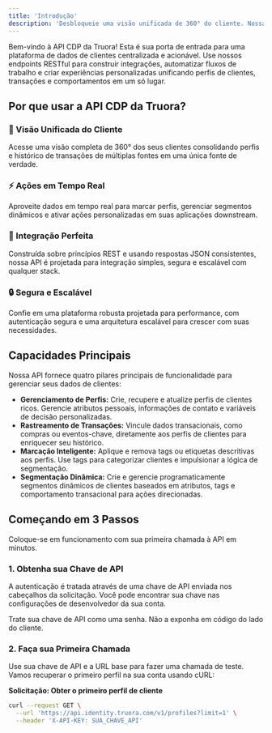 ```yaml
---
title: 'Introdução'
description: 'Desbloqueie uma visão unificada de 360° do cliente. Nossa API CDP fornece as ferramentas para gerenciar programaticamente perfis, segmentos e transações para aplicações poderosas baseadas em dados.'
---
```


Bem-vindo à API CDP da Truora! Esta é sua porta de entrada para uma plataforma de dados de clientes centralizada e acionável. Use nossos endpoints RESTful para construir integrações, automatizar fluxos de trabalho e criar experiências personalizadas unificando perfis de clientes, transações e comportamentos em um só lugar.

## Por que usar a API CDP da Truora?

### 🎯 Visão Unificada do Cliente
Acesse uma visão completa de 360° dos seus clientes consolidando perfis e histórico de transações de múltiplas fontes em uma única fonte de verdade.

### ⚡ Ações em Tempo Real
Aproveite dados em tempo real para marcar perfis, gerenciar segmentos dinâmicos e ativar ações personalizadas em suas aplicações downstream.

### 🔗 Integração Perfeita
Construída sobre princípios REST e usando respostas JSON consistentes, nossa API é projetada para integração simples, segura e escalável com qualquer stack.

### 🔒 Segura e Escalável
Confie em uma plataforma robusta projetada para performance, com autenticação segura e uma arquitetura escalável para crescer com suas necessidades.

## Capacidades Principais

Nossa API fornece quatro pilares principais de funcionalidade para gerenciar seus dados de clientes:

- **Gerenciamento de Perfis:** Crie, recupere e atualize perfis de clientes ricos. Gerencie atributos pessoais, informações de contato e variáveis de decisão personalizadas.
- **Rastreamento de Transações:** Vincule dados transacionais, como compras ou eventos-chave, diretamente aos perfis de clientes para enriquecer seu histórico.
- **Marcação Inteligente:** Aplique e remova tags ou etiquetas descritivas aos perfis. Use tags para categorizar clientes e impulsionar a lógica de segmentação.
- **Segmentação Dinâmica:** Crie e gerencie programaticamente segmentos dinâmicos de clientes baseados em atributos, tags e comportamento transacional para ações direcionadas.

## Começando em 3 Passos

Coloque-se em funcionamento com sua primeira chamada à API em minutos.

### 1. Obtenha sua Chave de API
A autenticação é tratada através de uma chave de API enviada nos cabeçalhos da solicitação. Você pode encontrar sua chave nas configurações de desenvolvedor da sua conta.

<Warning>
Trate sua chave de API como uma senha. Não a exponha em código do lado do cliente.
</Warning>

### 2. Faça sua Primeira Chamada
Use sua chave de API e a URL base para fazer uma chamada de teste. Vamos recuperar o primeiro perfil na sua conta usando cURL:

**Solicitação: Obter o primeiro perfil de cliente**

```bash
curl --request GET \
  --url 'https://api.identity.truora.com/v1/profiles?limit=1' \
  --header 'X-API-KEY: SUA_CHAVE_API'
```